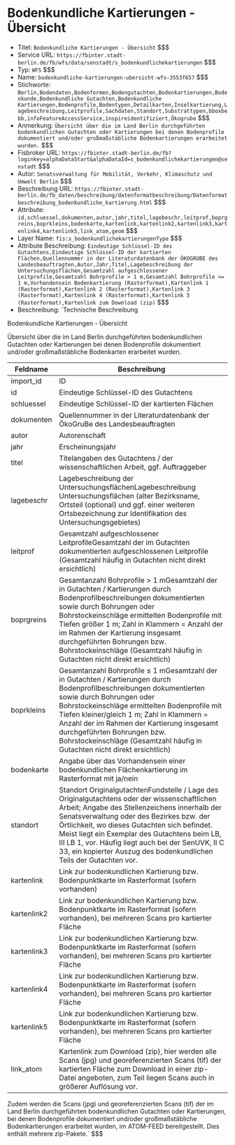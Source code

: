 # Bodenkundliche Kartierungen - Übersicht
- Titel: `Bodenkundliche Kartierungen - Übersicht` $$$
- Service URL: `https://fbinter.stadt-berlin.de/fb/wfs/data/senstadt/s_bodenkundlichekartierungen` $$$
- Typ: `WFS` $$$
- Name: `bodenkundliche-kartierungen-ubersicht-wfs-3553f657` $$$
- Stichworte: `Berlin,Bodendaten,Bodenformen,Bodengutachten,Bodenkartierungen,Bodenkunde,Bodenkundliche Gutachten,Bodenkundliche Kartierungen,Bodenprofile,Bodentypen,Detailkarten,Inselkartierung,Lagebeschreibung,Leitprofile,Sachdaten,Standort,Substrattypen,bboxbebb,infoFeatureAccessService,inspireidentifiziert,Ökogrube` $$$
- Anmerkung: `Übersicht über die im Land Berlin durchgeführten bodenkundlichen Gutachten oder Kartierungen bei denen Bodenprofile dokumentiert und/oder großmaßstäbliche Bodenkartierungen erarbeitet wurden.` $$$
- Fisbroker URL: `https://fbinter.stadt-berlin.de/fb?loginkey=alphaDataStart&alphaDataId=s_bodenkundlichekartierungen@senstadt` $$$
- Autor: `Senatsverwaltung für Mobilität, Verkehr, Klimaschutz und Umwelt Berlin` $$$
- Beschreibung URL: `https://fbinter.stadt-berlin.de/fb_daten/beschreibung/datenformatbeschreibung/Datenformatbeschreibung_bodenkundliche_kartierung.html` $$$
- Attribute: `id,schluessel,dokumenten,autor,jahr,titel,lagebeschr,leitprof,boprgreins,boprkleins,bodenkarte,kartenlink,kartenlink2,kartenlink3,kartenlink4,kartenlink5,link_atom,geom` $$$
- Layer Name: `fis:s_bodenkundlichekartierungenType` $$$
- Attribute Beschreibung: `Eindeutige Schlüssel-ID des Gutachtens,Eindeutige Schlüssel-ID der kartierten Flächen,Quellennummer in der Literaturdatenbank der ÖKOGRUBE des Landesbeauftragten,Autor,Jahr,Titel,Lagebeschreibung der Untersuchungsflächen,Gesamtzahl aufgeschlossener Leitprofile,Gesamtzahl Bohrprofile > 1 m,Gesamtzahl Bohrprofile <= 1 m,Vorhandensein Bodenkartierung (Rasterformat),Kartenlink 1 (Rasterformat),Kartenlink 2 (Rasterformat),Kartenlink 3 (Rasterformat),Kartenlink 4 (Rasterformat),Kartenlink 5 (Rasterformat),Kartenlink zum Download (zip)` $$$
- Beschreibung: `Technische Beschreibung 

Bodenkundliche Kartierungen - Übersicht

Übersicht über die im Land Berlin durchgeführten bodenkundlichen Gutachten oder Kartierungen bei denen Bodenprofile dokumentiert und/oder großmaßstäbliche Bodenkarten erarbeitet wurden.

| **Feldname** | **Beschreibung**                                                                                                                                                                                                                                                                                                                                                                                                         |
| ------------ | ------------------------------------------------------------------------------------------------------------------------------------------------------------------------------------------------------------------------------------------------------------------------------------------------------------------------------------------------------------------------------------------------------------------------ |
| import\_id   | ID                                                                                                                                                                                                                                                                                                                                                                                                                       |
| id           | Eindeutige Schlüssel-ID des Gutachtens                                                                                                                                                                                                                                                                                                                                                                                   |
| schluessel   | Eindeutige Schlüssel-ID der kartierten Flächen                                                                                                                                                                                                                                                                                                                                                                           |
| dokumenten   | Quellennummer in der Literaturdatenbank der ÖkoGruBe des Landesbeauftragten                                                                                                                                                                                                                                                                                                                                              |
| autor        | Autorenschaft                                                                                                                                                                                                                                                                                                                                                                                                            |
| jahr         | Erscheinungsjahr                                                                                                                                                                                                                                                                                                                                                                                                         |
| titel        | Titelangaben des Gutachtens / der wissenschaftlichen Arbeit, ggf. Auftraggeber                                                                                                                                                                                                                                                                                                                                           |
| lagebeschr   | Lagebeschreibung der UntersuchungsflächenLagebeschreibung Untersuchungsflächen (alter Bezirksname, Ortsteil (optional) und ggf. einer weiteren Ortsbezeichnung zur Identifikation des Untersuchungsgebietes)                                                                                                                                                                                                             |
| leitprof     | Gesamtzahl aufgeschlossener LeitprofileGesamtzahl der im Gutachten dokumentierten aufgeschlossenen Leitprofile (Gesamtzahl häufig in Gutachten nicht direkt ersichtlich)                                                                                                                                                                                                                                                 |
| boprgreins   | Gesamtanzahl Bohrprofile > 1 mGesamtzahl der in Gutachten / Kartierungen durch Bodenprofilbeschreibungen dokumentierten sowie durch Bohrungen oder Bohrstockeinschläge ermittelten Bodenprofile mit Tiefen größer 1 m; Zahl in Klammern = Anzahl der im Rahmen der Kartierung insgesamt durchgeführten Bohrungen bzw. Bohrstockeinschläge (Gesamtzahl häufig in Gutachten nicht direkt ersichtlich)                      |
| boprkleins   | Gesamtanzahl Bohrprofile ≤ 1 mGesamtzahl der in Gutachten / Kartierungen durch Bodenprofilbeschreibungen dokumentierten sowie durch Bohrungen oder Bohrstockeinschläge ermittelten Bodenprofile mit Tiefen kleiner/gleich 1 m; Zahl in Klammern = Anzahl der im Rahmen der Kartierung insgesamt durchgeführten Bohrungen bzw. Bohrstockeinschläge (Gesamtzahl häufig in Gutachten nicht direkt ersichtlich)              |
| bodenkarte   | Angabe über das Vorhandensein einer bodenkundlichen Flächenkartierung im Rasterformat mit ja/nein                                                                                                                                                                                                                                                                                                                        |
| standort     | Standort OriginalgutachtenFundstelle / Lage des Originalgutachtens oder der wissenschaftlichen Arbeit; Angabe des Stellenzeichens innerhalb der Senatsverwaltung oder des Bezirkes bzw. der Örtlichkeit, wo dieses Gutachten sich befindet. Meist liegt ein Exemplar des Gutachtens beim LB, III LB 1, vor. Häufig liegt auch bei der SenUVK, II C 33, ein kopierter Auszug des bodenkundlichen Teils der Gutachten vor. |
| kartenlink   | Link zur bodenkundlichen Kartierung bzw. Bodenpunktkarte im Rasterformat (sofern vorhanden)                                                                                                                                                                                                                                                                                                                              |
| kartenlink2  | Link zur bodenkundlichen Kartierung bzw. Bodenpunktkarte im Rasterformat (sofern vorhanden), bei mehreren Scans pro kartierter Fläche                                                                                                                                                                                                                                                                                    |
| kartenlink3  | Link zur bodenkundlichen Kartierung bzw. Bodenpunktkarte im Rasterformat (sofern vorhanden), bei mehreren Scans pro kartierter Fläche                                                                                                                                                                                                                                                                                    |
| kartenlink4  | Link zur bodenkundlichen Kartierung bzw. Bodenpunktkarte im Rasterformat (sofern vorhanden), bei mehreren Scans pro kartierter Fläche                                                                                                                                                                                                                                                                                    |
| kartenlink5  | Link zur bodenkundlichen Kartierung bzw. Bodenpunktkarte im Rasterformat (sofern vorhanden), bei mehreren Scans pro kartierter Fläche                                                                                                                                                                                                                                                                                    |
| link\_atom   | Kartenlink zum Download (zip), hier werden alle Scans (jpg) und georeferenzierten Scans (tif) der kartierten Fläche zum Download in einer zip-Datei angeboten, zum Teil liegen Scans auch in größerer Auflösung vor.                                                                                                                                                                                                     |

Zudem werden die Scans (jpg) und georeferenzierten Scans (tif) der im Land Berlin durchgeführten bodenkundlichen Gutachten oder Kartierungen, bei denen Bodenprofile dokumentiert und/oder großmaßstäbliche Bodenkartierungen erarbeitet wurden, im ATOM-FEED bereitgestellt. Dies enthält mehrere zip-Pakete.` $$$
